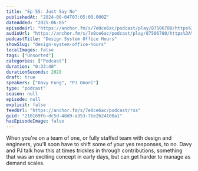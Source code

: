 ```yaml
---
title: "Ep 55: Just Say No"
publishedAt: "2024-06-04T07:05:00.000Z"
dateAdded: "2025-06-05"
episodeUrl: "https://anchor.fm/s/7e0ce6ac/podcast/play/87506780/https%3A%2F%2Fd3ctxlq1ktw2nl.cloudfront.net%2Fstaging%2F2024-5-2%2F379482756-44100-2-e969b62c54a7a.m4a"
audioUrl: "https://anchor.fm/s/7e0ce6ac/podcast/play/87506780/https%3A%2F%2Fd3ctxlq1ktw2nl.cloudfront.net%2Fstaging%2F2024-5-2%2F379482756-44100-2-e969b62c54a7a.m4a"
podcastTitle: "Design System Office Hours"
showSlug: "design-system-office-hours"
localImages: false
tags: ["Unsorted"]
categories: ["Podcast"]
duration: "0:33:48"
durationSeconds: 2028
draft: true
speakers: ["Davy Fung", "PJ Onori"]
type: "podcast"
season: null
episode: null
explicit: false
feedUrl: "https://anchor.fm/s/7e0ce6ac/podcast/rss"
guid: "210169fb-dc5d-48d9-a353-76e2b24108a1"
hasEpisodeImage: false
---
```

When you're on a team of one, or fully staffed team with design and engineers, you'll soon have to shift some of your yes responses, to no. Davy and PJ talk how this at times trickles in through contributions, something that was an exciting concept in early days, but can get harder to manage as demand scales.
